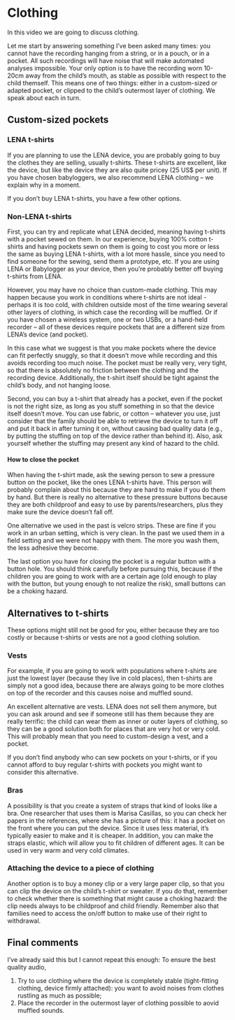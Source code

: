 # Clothing {#clothing}

In this video we are going to discuss clothing. 

Let me start by answering something I've been asked many times: you cannot have the recording hanging from a string, or in a pouch, or in a pocket. All such recordings will have noise that will make automated analyses impossible. Your only option is to have the recording worn 10-20cm away from the child's mouth, as stable as possible with respect to the child themself. This means one of two things: either in a custom-sized or adapted pocket, or clipped to the child's outermost layer of clothing. We speak about each in turn.

## Custom-sized pockets

### LENA t-shirts

If you are planning to use the LENA device, you are probably going to buy the clothes they are selling, usually t-shirts. These t-shirts are excellent, like the device, but like the device they are also quite pricey (25 US$ per unit). If you have chosen babyloggers, we also recommend LENA clothing -- we explain why in a moment.

If you don’t buy LENA t-shirts, you have a few other options.

### Non-LENA t-shirts

First, you can try and replicate what LENA decided, meaning having t-shirts with a pocket sewed on them. In our experience, buying 100% cotton t-shirts and having pockets sewn on them is going to cost you more or less the same as buying LENA t-shirts, with a lot more hassle, since you need to find someone for the sewing, send them a prototype, etc. If you are using LENA or Babylogger as your device, then you're probably better off buying t-shirts from LENA. 

However, you may have no choice than custom-made clothing. This may happen because you work in conditions where t-shirts are not ideal - perhaps it is too cold, with children outside most of the time wearing several other layers of clothing, in which case the recording will be muffled. Or if you have chosen a wireless system, one or two USBs, or a hand-held recorder -- all of these devices require pockets that are a different size from LENA's device (and pocket). 

In this case what we suggest is that you make pockets where the device can fit perfectly snuggly, so that it doesn’t move while recording and this avoids recording too much noise. The pocket must be really very, very tight, so that there is absolutely no friction between the clothing and the recording device. Additionally, the t-shirt itself should be tight against the child's body, and not hanging loose.

Second, you can buy a t-shirt that already has a pocket, even if the pocket is not the right size, as long as you stuff something in so that the device itself doesn't move. You can use fabric, or cotton -- whatever you use, just consider that the family should be able to retrieve the device to turn it off and put it back in after turning it on, without causing bad quality data (e.g., by putting the stuffing on top of the device rather than behind it). Also, ask yourself whether the stuffing may present any kind of hazard to the child.

#### How to close the pocket

When having the t-shirt made, ask the sewing person to sew a pressure button on the pocket, like the ones LENA t-shirts have. This person will probably complain about this because they are hard to make if you do them by hand. But there is really no alternative to these pressure buttons because they are both childproof and easy to use by parents/researchers, plus they make sure the device doesn’t fall off. 

One alternative we used in the past is velcro strips. These are fine if you work in an urban setting, which is very clean. In the past we used them in a field setting and we were not happy with them. The more you wash them, the less adhesive they become. 

The last option you have for closing the pocket is a regular button with a button hole. You should think carefully before pursuing this, because if the children you are going to work with are a certain age (old enough to play with the button, but young enough to not realize the risk), small buttons can be a choking hazard. 

## Alternatives to t-shirts

These options might still not be good for you, either because they are too costly or because t-shirts or vests are not a good clothing solution.

### Vests

For example, if you are going to work with populations where t-shirts are just the lowest layer (because they live in cold places), then t-shirts are simply not a good idea, because there are always going to be more clothes on top of the recorder and this causes noise and muffled sound. 

An excellent alternative are vests. LENA does not sell them anymore, but you can ask around and see if someone still has them because they are really terrific: the child can wear them as inner or outer layers of clothing, so they can be a good solution both for places that are very hot or very cold. This will probably mean that you need to custom-design a vest, and a pocket.

If you don’t find anybody who can sew pockets on your t-shirts, or if you cannot afford to buy regular t-shirts with pockets you might want to consider this alternative. 

### Bras

A possibility is that you create a system of straps that kind of looks like a bra. One researcher that uses them is Marisa Casillas, so you can check her papers in the references, where she has a picture of this: it has a pocket on the front where you can put the device. Since it uses less material, it's typically easier to make and it is cheaper. In addition, you can make the straps elastic, which will allow you to fit children of different ages. It can be used in very warm and very cold climates.

### Attaching the device to a piece of clothing

Another option is to buy a money clip or a very large paper clip, so that you can clip the device on the child’s t-shirt or sweater. If you do that, remember to check whether there is something that might cause a choking hazard: the clip needs always to be childproof and child friendly. Remember also that families need to access the on/off button to make use of their right to withdrawal.

## Final comments

I've already said this but I cannot repeat this enough: To ensure the best quality audio,

1. Try to use clothing where the device is completely stable (tight-fitting clothing, device firmly attached): you want to avoid noises from clothes rustling as much as possible;
2. Place the recorder in the outermost layer of clothing possible to aovid muffled sounds.
